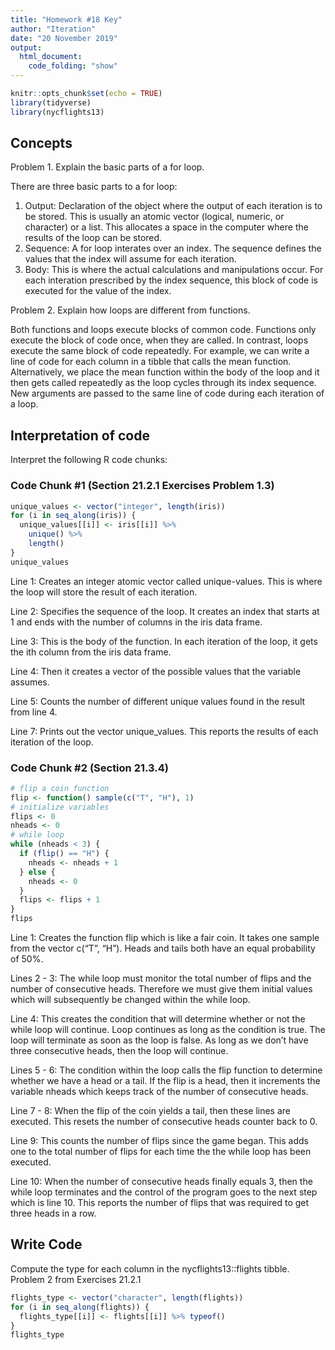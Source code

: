 ```yaml
---
title: "Homework #18 Key"
author: "Iteration"
date: "20 November 2019"
output:
  html_document:
    code_folding: "show"
---
```


```r
knitr::opts_chunk$set(echo = TRUE)
library(tidyverse)
library(nycflights13)
```

## Concepts  

Problem 1.  Explain the basic parts of a for loop.  

There are three basic parts to a for loop:  

1.  Output: Declaration of the object where the output of each iteration is to be stored. This is usually an atomic vector (logical, numeric, or character) or a list. This allocates a space in the computer where the results of the loop can be stored.
1.  Sequence: A for loop interates over an index. The sequence defines the values that the index will assume for each iteration.
1.  Body: This is where the actual calculations and manipulations occur. For each interation prescribed by the index sequence, this block of code is executed for the value of the index.  


Problem 2.  Explain how loops are different from functions.  

Both functions and loops execute blocks of common code. Functions only execute the block of code once, when they are called. In contrast, loops execute the same block of code repeatedly. For example, we can write a line of code for each column in a tibble that calls the mean function. Alternatively, we place the mean function within the body of the loop and it then gets called repeatedly as the loop cycles through its index sequence. New arguments are passed to the same line of code during each iteration of a loop.  
    
## Interpretation of code  

Interpret the following R code chunks: 

### Code Chunk #1 (Section 21.2.1 Exercises Problem 1.3)

```r
unique_values <- vector("integer", length(iris))
for (i in seq_along(iris)) {
  unique_values[[i]] <- iris[[i]] %>% 
    unique() %>% 
    length()
}
unique_values
```

Line 1: Creates an integer atomic vector called unique-values. This is where the loop will store the result of each iteration.  

Line 2: Specifies the sequence of the loop. It creates an index that starts at 1 and ends with the number of columns in the iris data frame.  

Line 3: This is the body of the function. In each iteration of the loop, it gets the ith column from the iris data frame.  

Line 4: Then it creates a vector of the possible values that the variable assumes.   

Line 5: Counts the number of different unique values found in the result from line 4.   

Line 7: Prints out the vector unique_values. This reports the results of each iteration of the loop.  

### Code Chunk #2 (Section 21.3.4)

```r
# flip a coin function
flip <- function() sample(c("T", "H"), 1)
# initialize variables
flips <- 0
nheads <- 0
# while loop
while (nheads < 3) {
  if (flip() == "H") {
    nheads <- nheads + 1
  } else {
    nheads <- 0
  }
  flips <- flips + 1
}
flips
```  

Line 1: Creates the function flip which is like a fair coin. It takes one sample from the vector c("T", "H"). Heads and tails both have an equal probability of 50%.  

Lines 2 - 3: The while loop must monitor the total number of flips and the number of consecutive heads. Therefore we must give them initial values which will subsequently be changed within the while loop.  

Line 4: This creates the condition that will determine whether or not the while loop will continue. Loop continues as long as the condition is true. The loop will terminate as soon as the loop is false. As long as we don't have three consecutive heads, then the loop will continue.  

Lines 5 - 6: The condition within the loop calls the flip function to determine whether we have a head or a tail. If the flip is a head, then it increments the variable nheads which keeps track of the number of consecutive heads.

Line 7 - 8:  When the flip of the coin yields a tail, then these lines are executed. This resets the number of consecutive heads counter back to 0.  

Line 9: This counts the number of flips since the game began. This adds one to the total number of flips for each time the the while loop has been executed.  

Line 10:  When the number of consecutive heads finally equals 3, then the while loop terminates and the control of the program goes to the next step which is line 10. This reports the number of flips that was required to get three heads in a row.  

## Write Code

Compute the type for each column in the nycflights13::flights tibble. Problem 2 from Exercises 21.2.1

```r
flights_type <- vector("character", length(flights))
for (i in seq_along(flights)) {
  flights_type[[i]] <- flights[[i]] %>% typeof()
}
flights_type
```

